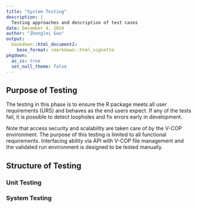 ```yaml
---
title: "System Testing"
description: | 
  Testing approaches and description of test cases
date: December 4, 2024
author: "Zhenglei Gao"
output:
  bookdown::html_document2:
    base_format: rmarkdown::html_vignette
pkgdown:
  as_is: true
  set_null_theme: false
---
```



## Purpose of Testing

The testing in this phase is to ensure the R package meets all user requirements (URS) and behaves as the end users expect. If any of the tests fail, it is possible to detect loopholes and fix errors early in development. 

Note that access security and scalability are taken care of by the V-COP environment. The purpose of this testing is limited to all functional requirements. Interfacing ability via API with V-COP file management and  the validated run environment is designed to be tested manually. 


## Structure of Testing

### Unit Testing



### System Testing
